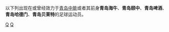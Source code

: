 {{Catnav|頁面分類|...|各國足球|中國足球|中国足球俱乐部球员}}
{{Catnav|頁面分類|...|中国体育|中國足球|中国足球俱乐部球员}}

以下列出现在或曾经效力于[[青岛中能|青岛中能]]或者其前身'''青岛海牛'''、'''青岛颐中'''、'''青岛啤酒'''、'''青岛哈德门'''、'''青岛贝莱特'''的足球运动员。

{{DEFAULTSORT:Qingdao Jonoon F.C. players}}
[[Category:青岛中能足球俱乐部|Q]]
[[Category:效力中国足球俱乐部的球员|Q]]